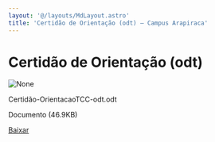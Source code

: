 ```yaml
---
layout: '@/layouts/MdLayout.astro'
title: 'Certidão de Orientação (odt) — Campus Arapiraca'
---
```




Certidão de Orientação (odt)
============================









<Image src="https://arapiraca.ufal.br/graduacao/ciencia-da-computacao/documentos/tcc/documentos-para-o-orientador/certidao-orientacaotcc-odt.odt/%2b%2bplone%2b%2bufalprofile/imgs/file-icon.png" alt="None" inferSize />

 Certidão-OrientacaoTCC-odt.odt  

 Documento 
 (46.9KB)
 

[Baixar](%40%40download/file/Certida%cc%83o-OrientacaoTCC-odt.odt)








